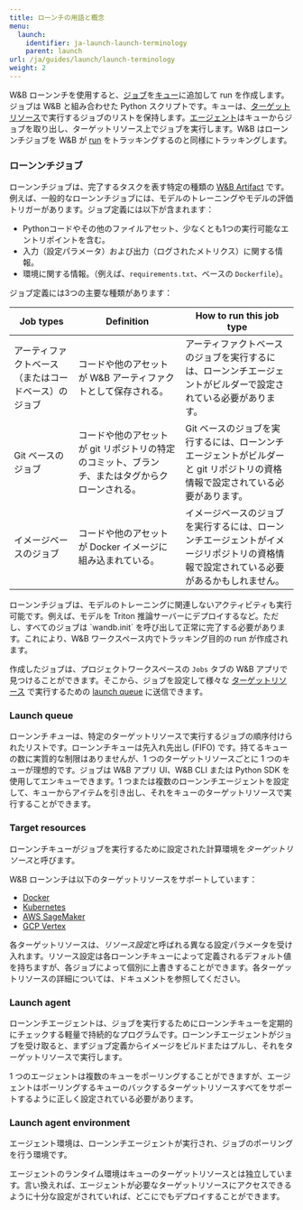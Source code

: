 ---
title: ローンチの用語と概念
menu:
  launch:
    identifier: ja-launch-launch-terminology
    parent: launch
url: /ja/guides/launch/launch-terminology
weight: 2
---

W&B ローンンチを使用すると、[ジョブ](#launch-job)を[キュー](#launch-queue)に追加して run を作成します。ジョブは W&B と組み合わせた Python スクリプトです。キューは、[ターゲットリソース](#target-resources)で実行するジョブのリストを保持します。[エージェント](#launch-agent)はキューからジョブを取り出し、ターゲットリソース上でジョブを実行します。W&B はローンンチジョブを W&B が [run](/ja/guides/models/track/runs/) をトラッキングするのと同様にトラッキングします。

### ローンンチジョブ
ローンンチジョブは、完了するタスクを表す特定の種類の [W&B Artifact](/ja/guides/core/artifacts/) です。例えば、一般的なローンンチジョブには、モデルのトレーニングやモデルの評価トリガーがあります。ジョブ定義には以下が含まれます：

- Pythonコードやその他のファイルアセット、少なくとも1つの実行可能なエントリポイントを含む。
- 入力（設定パラメータ）および出力（ログされたメトリクス）に関する情報。
- 環境に関する情報。（例えば、`requirements.txt`、ベースの `Dockerfile`）。

ジョブ定義には3つの主要な種類があります：

| Job types | Definition | How to run this job type | 
| ---------- | --------- | -------------- |
|アーティファクトベース（またはコードベース）のジョブ| コードや他のアセットが W&B アーティファクトとして保存される。| アーティファクトベースのジョブを実行するには、ローンンチエージェントがビルダーで設定されている必要があります。 |
|Git ベースのジョブ| コードや他のアセットが git リポジトリの特定のコミット、ブランチ、またはタグからクローンされる。| Git ベースのジョブを実行するには、ローンンチエージェントがビルダーと git リポジトリの資格情報で設定されている必要があります。 |
|イメージベースのジョブ| コードや他のアセットが Docker イメージに組み込まれている。| イメージベースのジョブを実行するには、ローンンチエージェントがイメージリポジトリの資格情報で設定されている必要があるかもしれません。 | 

<Note>
ローンンチジョブは、モデルのトレーニングに関連しないアクティビティも実行可能です。例えば、モデルを Triton 推論サーバーにデプロイするなど。ただし、すべてのジョブは `wandb.init` を呼び出して正常に完了する必要があります。これにより、W&B ワークスペース内でトラッキング目的の run が作成されます。
</Note>

作成したジョブは、プロジェクトワークスペースの `Jobs` タブの W&B アプリで見つけることができます。そこから、ジョブを設定して様々な [ターゲットリソース](#launch-queue) で実行するための [launch queue](#target-resources) に送信できます。

### Launch queue
ローンンチ*キュー*は、特定のターゲットリソースで実行するジョブの順序付けられたリストです。ローンンチキューは先入れ先出し (FIFO) です。持てるキューの数に実質的な制限はありませんが、1 つのターゲットリソースごとに 1 つのキューが理想的です。ジョブは W&B アプリ UI、W&B CLI または Python SDK を使用してエンキューできます。1 つまたは複数のローンンチエージェントを設定して、キューからアイテムを引き出し、それをキューのターゲットリソースで実行することができます。

### Target resources
ローンンチキューがジョブを実行するために設定された計算環境を*ターゲットリソース*と呼びます。

W&B ローンンチは以下のターゲットリソースをサポートしています：

- [Docker](/ja/launch/set-up-launch/setup-launch-docker)
- [Kubernetes](/ja/launch/set-up-launch/setup-launch-kubernetes)
- [AWS SageMaker](/ja/launch/set-up-launch/setup-launch-sagemaker)
- [GCP Vertex](/ja/launch/set-up-launch/setup-vertex)

各ターゲットリソースは、*リソース設定*と呼ばれる異なる設定パラメータを受け入れます。リソース設定は各ローンンチキューによって定義されるデフォルト値を持ちますが、各ジョブによって個別に上書きすることができます。各ターゲットリソースの詳細については、ドキュメントを参照してください。

### Launch agent
ローンンチエージェントは、ジョブを実行するためにローンンチキューを定期的にチェックする軽量で持続的なプログラムです。ローンンチエージェントがジョブを受け取ると、まずジョブ定義からイメージをビルドまたはプルし、それをターゲットリソースで実行します。

1 つのエージェントは複数のキューをポーリングすることができますが、エージェントはポーリングするキューのバックするターゲットリソースすべてをサポートするように正しく設定されている必要があります。

### Launch agent environment
エージェント環境は、ローンンチエージェントが実行され、ジョブのポーリングを行う環境です。

<Note>
エージェントのランタイム環境はキューのターゲットリソースとは独立しています。言い換えれば、エージェントが必要なターゲットリソースにアクセスできるように十分な設定がされていれば、どこにでもデプロイすることができます。
</Note>